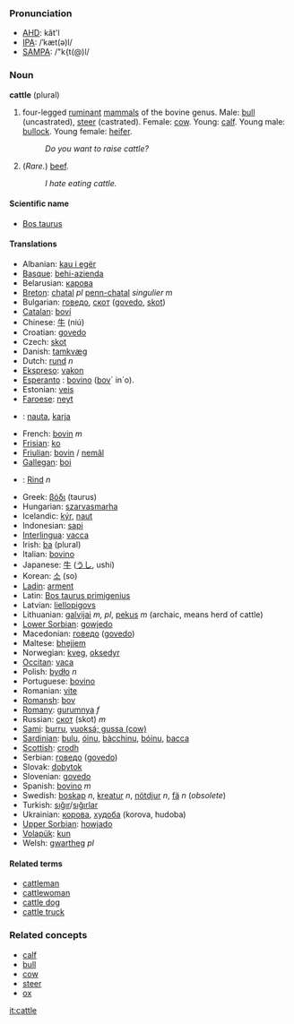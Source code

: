 === Pronunciation ===
*[[w:AHD|AHD]]: kăt'l
*[[w:IPA|IPA]]: /ˈkæt(ə)l/
*[[w:SAMPA|SAMPA]]: /"k{t(@)l/

=== Noun ===
'''cattle''' (plural)
# four-legged [[ruminant]] [[mammal]]s of the bovine genus. Male: [[bull]] (uncastrated), [[steer]] (castrated).  Female: [[cow]]. Young: [[calf]]. Young male: [[bullock]]. Young female: [[heifer]].
#: ''Do you want to raise cattle?''
# (''Rare.'') [[beef]].
#: ''I hate eating cattle.''

====Scientific name====
*[[Bos taurus]]

==== Translations ====
*Albanian: [[kau i egër]]
*[[Basque]]: [[behi-azienda]]
*Belarusian: [[карова]]
*[[Breton]]: [[chatal]] ''pl'' [[penn-chatal]] ''singulier m''
*Bulgarian: [[говедо]], [[скот]] ([[govedo]], [[skot]])
*[[Catalan]]: [[boví]]
*Chinese: [[牛]] (niú)
*Croatian: [[govedo]]
*Czech: [[skot]]
*Danish: [[tamkvæg]]
*Dutch: [[rund]] ''n''
*[[Ekspreso]]: [[vakon]]
*[[Esperanto]] : [[bovino]] ([[bovo|bov]]´ in´o).
*Estonian: [[veis]]
*[[Faroese]]: [[neyt]]
*{{fi}}: [[nauta]], [[karja]]
*French: [[bovin]] ''m''
*[[Frisian]]: [[ko]]
*[[Friulian]]: [[bovin]] / [[nemâl]]
*[[Gallegan]]: [[boi]]
*{{de}}: [[Rind]] ''n''
*Greek: [[βόδι]] (taurus)
*Hungarian: [[szarvasmarha]]
*Icelandic: [[kýr]], [[naut]]
*Indonesian: [[sapi]]
*[[Interlingua]]: [[vacca]]
*Irish: [[ba]] (plural)
*Italian: [[bovino]]
*Japanese: [[牛]] ([[うし]], ushi)
*Korean: [[소]] (so)
*[[Ladin]]: [[arment]]
*Latin: [[Bos taurus primigenius]]
*Latvian: [[liellopigovs]]
*Lithuanian: [[galvijai]] ''m, pl'', [[pekus]] ''m'' (archaic, means herd of cattle)
*[[Lower Sorbian]]: [[gowjedo]]
*Macedonian: [[говедо]] ([[govedo]])
*Maltese: [[bhejjem]]
*Norwegian: [[kveg]], [[oksedyr]]
*[[Occitan]]: [[vaca]]
*Polish: [[bydło]] ''n ''
*Portuguese: [[bovino]]
*Romanian: [[vite]]
*[[Romansh]]: [[bov]]
*[[Romany]]: [[gurumnya]] ''f''
*Russian: [[скот]] (skot) ''m''
*[[Sami]]: [[burru]], [[vuoksá; gussa (cow)]]
*[[Sardinian]]: [[bulu]], [[óinu]], [[bàcchinu]], [[bóinu]], [[bacca]]
*[[Scottish]]: [[crodh]]
*Serbian: [[говедо]] ([[govedo]])
*Slovak: [[dobytok]]
*Slovenian: [[govedo]]
*Spanish: [[bovino]] ''m''
*Swedish: [[boskap]] ''n'', [[kreatur]] ''n'', [[nötdjur]] ''n'', [[fä]] ''n'' (''obsolete'') 
*Turkish: [[sığır]]/[[sığırlar]]
*Ukrainian: [[корова]], [[худоба]] (korova, hudoba)
*[[Upper Sorbian]]: [[howjado]]
*[[Volapük]]: [[kun]]
*Welsh: [[gwartheg]]  ''pl''

====Related terms====
*[[cattleman]]
*[[cattlewoman]]
*[[cattle dog]]
*[[cattle truck]]

=== Related concepts ===
*[[calf]]
*[[bull]]
*[[cow]]
*[[steer]]
*[[ox]]

[[it:cattle]]